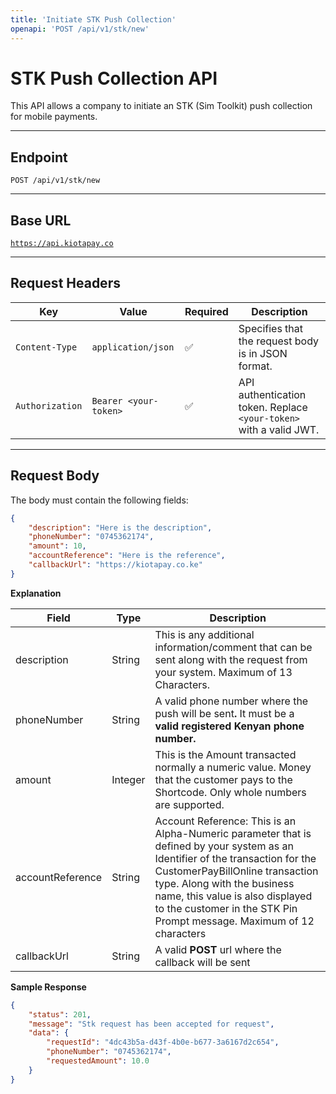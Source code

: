 ```yaml
---
title: 'Initiate STK Push Collection'
openapi: 'POST /api/v1/stk/new'
---
```


# STK Push Collection API

This API allows a company to initiate an STK (Sim Toolkit) push collection for mobile payments.

***

## **Endpoint**

`POST /api/v1/stk/new`

***

## **Base URL**

[`https://api.kiotapay.co`](https://api.kiotapay.co)

***

## **Request Headers**

| Key             | Value                 | Required | Description                                                        |
| --------------- | --------------------- | -------- | ------------------------------------------------------------------ |
| `Content-Type`  | `application/json`    | ✅        | Specifies that the request body is in JSON format.                 |
| `Authorization` | `Bearer <your-token>` | ✅        | API authentication token. Replace `<your-token>` with a valid JWT. |

***

## **Request Body**

The body must contain the following fields:

```json
{
    "description": "Here is the description",
    "phoneNumber": "0745362174",
    "amount": 10,
    "accountReference": "Here is the reference",
    "callbackUrl": "https://kiotapay.co.ke"
}
```

**Explanation**

| Field            | Type    | Description                                                                                                                                                                                                                                                                                                 |
| ---------------- | ------- | ----------------------------------------------------------------------------------------------------------------------------------------------------------------------------------------------------------------------------------------------------------------------------------------------------------- |
| description      | String  | This is any additional information/comment that can be sent along with the request from your system. Maximum of 13 Characters.                                                                                                                                                                              |
| phoneNumber      | String  | A valid phone number where the push will be sen&#x74;**.**  It must  be a **valid registered  Kenyan phone number.**                                                                                                                                                                                        |
| amount           | Integer | This is the Amount transacted normally a numeric value. Money that the customer pays to the Shortcode. Only whole numbers are supported.                                                                                                                                                                    |
| accountReference | String  | Account Reference: This is an Alpha-Numeric parameter that is defined by your system as an Identifier of the transaction for the CustomerPayBillOnline transaction type. Along with the business name, this value is also displayed to the customer in the STK Pin Prompt message. Maximum of 12 characters |
| callbackUrl      | String  | A valid **POST**  url where the callback will be sent                                                                                                                                                                                                                                                       |

**Sample Response**

```json
{
    "status": 201,
    "message": "Stk request has been accepted for request",
    "data": {
        "requestId": "4dc43b5a-d43f-4b0e-b677-3a6167d2c654",
        "phoneNumber": "0745362174",
        "requestedAmount": 10.0
    }
}
```